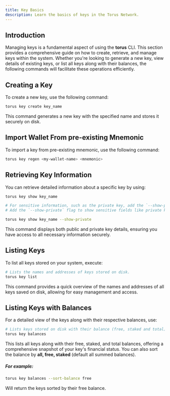 ```yaml
---
title: Key Basics
description: Learn the basics of keys in the Torus Network.
---
```


## Introduction

Managing keys is a fundamental aspect of using the **torus** CLI. This section provides a comprehensive guide on how to create, retrieve, and manage keys within the system. Whether you're looking to generate a new key, view details of existing keys, or list all keys along with their balances, the following commands will facilitate these operations efficiently.

## Creating a Key

To create a new key, use the following command:

```sh
torus key create key_name
```

This command generates a new key with the specified name and stores it securely on disk.

## Import Wallet From pre-existing Mnemonic

To import a key from pre-existing mnemonic, use the following command:

```bash
torus key regen <my-wallet-name> <mnemonic>
```

## Retrieving Key Information

You can retrieve detailed information about a specific key by using:

```sh
torus key show key_name

# For sensitive information, such as the private key, add the `--show-private` flag:
# Add the `--show-private` flag to show sensitive fields like private key.

torus key show key_name --show-private
```

This command displays both public and private key details, ensuring you have access to all necessary information securely.

## Listing Keys

To list all keys stored on your system, execute:

```sh
# Lists the names and addresses of keys stored on disk.
torus key list
```

This command provides a quick overview of the names and addresses of all keys saved on disk, allowing for easy management and access.

## Listing Keys with Balances

For a detailed view of the keys along with their respective balances, use:

```bash
# Lists keys stored on disk with their balance (free, staked and total).
torus key balances
```

This lists all keys along with their free, staked, and total balances, offering a comprehensive snapshot of your key's financial status.
You can also sort the balance by **all, free, staked** (default all summed balances).

##### For example:

```bash
torus key balances --sort-balance free
```

Will return the keys sorted by their free balance.
